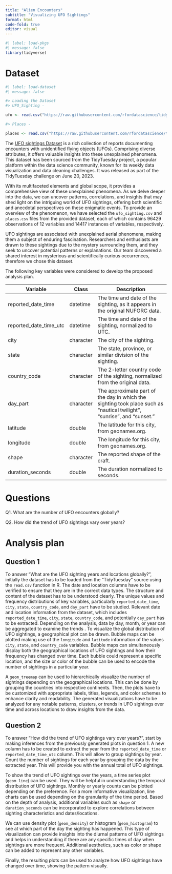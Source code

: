 ```yaml
---
title: "Alien Encounters"
subtitle: "Visualizing UFO Sightings"
format: html
code-fold: true
editor: visual
---
```


```r
#| label: load-pkgs
#| message: false
library(tidyverse)
```

# Dataset

```r
#| label: load-dataset
#| message: false

#> Loading the Dataset 
#> UFO_Sighting - 

ufo <- read.csv("https://raw.githubusercontent.com/rfordatascience/tidytuesday/master/data/2023/2023-06-20/ufo_sightings.csv")

#> Places - 

places <- read.csv("https://raw.githubusercontent.com/rfordatascience/tidytuesday/master/data/2023/2023-06-20/places.csv")

```

The [UFO sightings Dataset](https://github.com/rfordatascience/tidytuesday/tree/master/data/2023/2023-06-20) is a rich collection of reports documenting encounters with unidentified flying objects (UFOs). Comprising diverse attributes, it offers valuable insights into these unexplained phenomena. This dataset has been sourced from the TidyTuesday project, a popular platform within the data science community, known for its weekly data visualization and data cleaning challenges. It was released as part of the TidyTuesday challenge on June 20, 2023.

With its multifaceted elements and global scope, it provides a comprehensive view of these unexplained phenomena. As we delve deeper into the data, we can uncover patterns, correlations, and insights that may shed light on the intriguing world of UFO sightings, offering both scientific and anecdotal perspectives on these enigmatic events. To provide an overview of the phenomenon, we have selected the `ufo_sighting.csv` and `places.csv` files from the provided dataset, each of which contains 96429 observations of 12 variables and 14417 instances of variables, respectively.

UFO sightings are associated with unexplained aerial phenomena, making them a subject of enduring fascination. Researchers and enthusiasts are drawn to these sightings due to the mystery surrounding them, and they seek to uncover potential patterns or explanations. Our team discovered a shared interest in mysterious and scientifically curious occurrences, therefore we chose this dataset.

The following key variables were considered to develop the proposed analysis plan.

| Variable               | Class     | Description                                                                                                            |
|------------|------------|------------------------------------------------|
| reported_date_time     | datetime  | The time and date of the sighting, as it appears in the original NUFORC data.                                          |
| reported_date_time_utc | datetime  | The time and date of the sighting, normalized to UTC.                                                                  |
| city                   | character | The city of the sighting.                                                                                              |
| state                  | character | The state, province, or similar division of the sighting.                                                              |
| country_code           | character | The 2-letter country code of the sighting, normalized from the original data.                                          |
| day_part               | character | The approximate part of the day in which the sighting took place such as "nautical twilight", "sunrise", and "sunset." |
| latitude               | double    | The latitude for this city, from geonames.org.                                                                         |
| longitude              | double    | The longitude for this city, from geonames.org.                                                                        |
| shape                  | character | The reported shape of the craft.                                                                                       |
| duration_seconds       | double    | The duration normalized to seconds.                                                                                    |

# Questions

Q1. What are the number of UFO encounters globally?

Q2. How did the trend of UFO sightings vary over years?

# Analysis plan

## Question 1

To answer "What are the UFO sighting years and locations globally?", initially the dataset has to be loaded from the "TidyTuesday" source using the `read.csv` function in R. The date and location columns have to be verified to ensure that they are in the correct data types. The structure and content of the dataset has to be understood clearly. The unique values and frequency distributions of key variables, particularly `reported_date_time`, `city`, `state`, `country_code`, and `day_part` have to be studied. Relevant date and location information from the dataset, which includes `reported_date_time`, `city`, `state`, `country_code`, and potentially `day_part` has to be extracted. Depending on the analysis, data by day, month, or year can be aggregated to examine the trends . To visualize the global distribution of UFO sightings, a geographical plot can be drawn. Bubble maps can be plotted making use of the `longitude` and `latitude` information of the values `city`, `state`, and `country_code` variables. Bubble maps can simultaneously display both the geographical locations of UFO sightings and how their frequency has changed over time. Each bubble could represent a specific location, and the size or color of the bubble can be used to encode the number of sightings in a particular year.\

A `geom_treemap` can be used to hierarchically visualize the number of sightings depending on the geographical locations. This can be done by grouping the countries into respective continents. Then, the plots have to be customized with appropriate labels, titles, legends, and color schemes to enhance clarity and readability. The generated visualizations have to be analyzed for any notable patterns, clusters, or trends in UFO sightings over time and across locations to draw insights from the data.

## Question 2

To answer "How did the trend of UFO sightings vary over years?", start by making inferences from the previously generated plots in question 1. A new column has to be created to extract the year from the `reported_date_time` or `reported_date_time_utc` column. This will allow to group sightings by year. Count the number of sightings for each year by grouping the data by the extracted year. This will provide you with the annual total of UFO sightings.\

To show the trend of UFO sightings over the years, a time series plot (`geom_line`) can be used. They will be helpful in understanding the temporal distribution of UFO sightings. Monthly or yearly counts can be plotted depending on the preference. For a more informative visualization, line charts can be used depending on the granularity of the time period. Based on the depth of analysis, additional variables such as `shape` or `duration_seconds` can be incorporated to explore correlations between sighting characteristics and dates/locations.\

We can use density plot (`geom_density`) or histogram (`geom_histogram`) to see at which part of the day the sighting has happened. This type of visualization can provide insights into the diurnal patterns of UFO sightings and helps in understanding if there are any specific times of day when sightings are more frequent. Additional aesthetics, such as color or shape can be added to represent any other variables.\

Finally, the resulting plots can be used to analyze how UFO sightings have changed over time, showing the pattern visually.
